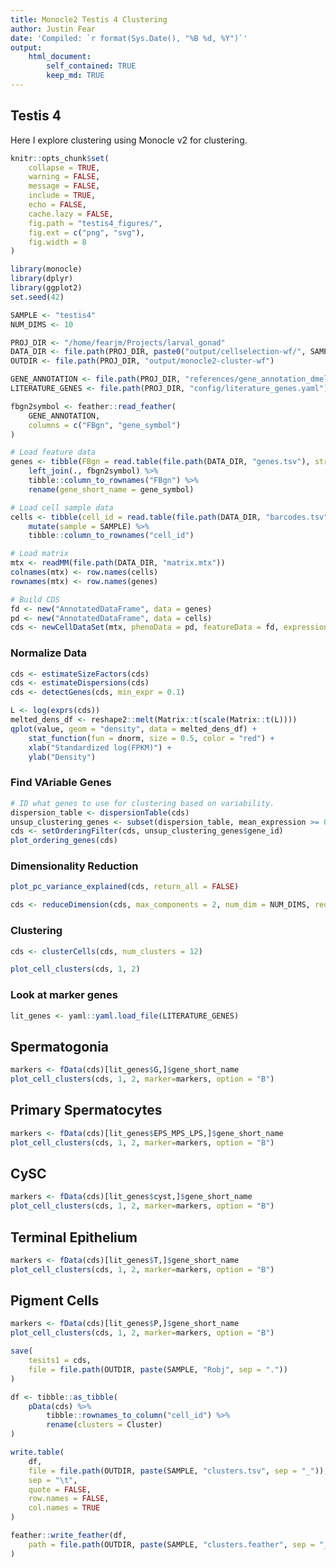 ```yaml
---
title: Monocle2 Testis 4 Clustering
author: Justin Fear
date: 'Compiled: `r format(Sys.Date(), "%B %d, %Y")`'
output:
    html_document:
        self_contained: TRUE
        keep_md: TRUE
---
```


## Testis 4

Here I explore clustering using Monocle v2 for clustering.

```r
knitr::opts_chunk$set(
    collapse = TRUE,
    warning = FALSE,
    message = FALSE,
    include = TRUE,
    echo = FALSE,
    cache.lazy = FALSE,
    fig.path = "testis4_figures/",
    fig.ext = c("png", "svg"),
    fig.width = 8
)
```

```r
library(monocle)
library(dplyr)
library(ggplot2)
set.seed(42)
```

```r
SAMPLE <- "testis4"
NUM_DIMS <- 10

PROJ_DIR <- "/home/fearjm/Projects/larval_gonad"
DATA_DIR <- file.path(PROJ_DIR, paste0("output/cellselection-wf/", SAMPLE))
OUTDIR <- file.path(PROJ_DIR, "output/monocle2-cluster-wf")

GENE_ANNOTATION <- file.path(PROJ_DIR, "references/gene_annotation_dmel_r6-26.feather")
LITERATURE_GENES <- file.path(PROJ_DIR, "config/literature_genes.yaml")
```

```r
fbgn2symbol <- feather::read_feather(
    GENE_ANNOTATION,
    columns = c("FBgn", "gene_symbol")
)
```

```r
# Load feature data
genes <- tibble(FBgn = read.table(file.path(DATA_DIR, "genes.tsv"), stringsAsFactors = FALSE)[,1]) %>%
    left_join(., fbgn2symbol) %>% 
    tibble::column_to_rownames("FBgn") %>% 
    rename(gene_short_name = gene_symbol)

# Load cell sample data
cells <- tibble(cell_id = read.table(file.path(DATA_DIR, "barcodes.tsv"), stringsAsFactors = FALSE)[,1]) %>%
    mutate(sample = SAMPLE) %>%
    tibble::column_to_rownames("cell_id")

# Load matrix
mtx <- readMM(file.path(DATA_DIR, "matrix.mtx"))
colnames(mtx) <- row.names(cells)
rownames(mtx) <- row.names(genes)

# Build CDS
fd <- new("AnnotatedDataFrame", data = genes)
pd <- new("AnnotatedDataFrame", data = cells)
cds <- newCellDataSet(mtx, phenoData = pd, featureData = fd, expressionFamily = negbinomial.size())
```

### Normalize Data

```r
cds <- estimateSizeFactors(cds)
cds <- estimateDispersions(cds)
cds <- detectGenes(cds, min_expr = 0.1)
```

```r
L <- log(exprs(cds))
melted_dens_df <- reshape2::melt(Matrix::t(scale(Matrix::t(L))))
qplot(value, geom = "density", data = melted_dens_df) +
    stat_function(fun = dnorm, size = 0.5, color = "red") +
    xlab("Standardized log(FPKM)") +
    ylab("Density")
```

### Find VAriable Genes

```r
# ID what genes to use for clustering based on variability.
dispersion_table <- dispersionTable(cds)
unsup_clustering_genes <- subset(dispersion_table, mean_expression >= 0.1)
cds <- setOrderingFilter(cds, unsup_clustering_genes$gene_id)
plot_ordering_genes(cds)
```

### Dimensionality Reduction

```r
plot_pc_variance_explained(cds, return_all = FALSE)
```

```r
cds <- reduceDimension(cds, max_components = 2, num_dim = NUM_DIMS, reduction_method = "tSNE", verbose = T)
```

### Clustering

```r
cds <- clusterCells(cds, num_clusters = 12)
```

```r
plot_cell_clusters(cds, 1, 2)
```

### Look at marker genes

```r
lit_genes <- yaml::yaml.load_file(LITERATURE_GENES)
```

## Spermatogonia
```r
markers <- fData(cds)[lit_genes$G,]$gene_short_name
plot_cell_clusters(cds, 1, 2, marker=markers, option = "B")
```

## Primary Spermatocytes
```r
markers <- fData(cds)[lit_genes$EPS_MPS_LPS,]$gene_short_name
plot_cell_clusters(cds, 1, 2, marker=markers, option = "B")
```

## CySC
```r
markers <- fData(cds)[lit_genes$cyst,]$gene_short_name
plot_cell_clusters(cds, 1, 2, marker=markers, option = "B")
```

## Terminal Epithelium
```r
markers <- fData(cds)[lit_genes$T,]$gene_short_name
plot_cell_clusters(cds, 1, 2, marker=markers, option = "B")
```

## Pigment Cells
```r
markers <- fData(cds)[lit_genes$P,]$gene_short_name
plot_cell_clusters(cds, 1, 2, marker=markers, option = "B")
```

```r
save(
    tesits1 = cds,
    file = file.path(OUTDIR, paste(SAMPLE, "Robj", sep = "."))
)
```

```r
df <- tibble::as_tibble(
    pData(cds) %>%
        tibble::rownames_to_column("cell_id") %>%
        rename(clusters = Cluster)
)

write.table(
    df,
    file = file.path(OUTDIR, paste(SAMPLE, "clusters.tsv", sep = "_")),
    sep = "\t",
    quote = FALSE,
    row.names = FALSE,
    col.names = TRUE
)

feather::write_feather(df,
    path = file.path(OUTDIR, paste(SAMPLE, "clusters.feather", sep = "_"))
)
```
